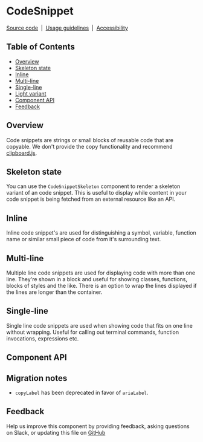
<Meta of={CodeSnippetStories} />

# CodeSnippet

[Source code](https://github.com/carbon-design-system/carbon/tree/main/packages/react/src/components/CodeSnippet)
&nbsp;|&nbsp;
[Usage guidelines](https://www.carbondesignsystem.com/components/code-snippet/usage)
&nbsp;|&nbsp;
[Accessibility](https://www.carbondesignsystem.com/components/code-snippet/accessibility)

## Table of Contents

- [Overview](#overview)
- [Skeleton state](#skeleton-state)
- [Inline](#inline)
- [Multi-line](#multi-line)
- [Single-line](#single-line)
- [Light variant](#light-variant)
- [Component API](#component-api)
- [Feedback](#feedback)

## Overview

Code snippets are strings or small blocks of reusable code that are copyable. We
don't provide the copy functionality and recommend
[clipboard.js](https://clipboardjs.com/).

<Canvas of={CodeSnippetStories.Inline} />

## Skeleton state

You can use the `CodeSnippetSkeleton` component to render a skeleton variant of
an code snippet. This is useful to display while content in your code snippet is
being fetched from an external resource like an API.

<Canvas of={CodeSnippetStories.Skeleton} />

## Inline

Inline code snippet's are used for distinguishing a symbol, variable, function
name or similar small piece of code from it's surrounding text.

<Canvas of={CodeSnippetStories.Inline} />

## Multi-line

Multiple line code snippets are used for displaying code with more than one
line. They're shown in a block and useful for showing classes, functions, blocks
of styles and the like. There is an option to wrap the lines displayed if the
lines are longer than the container.

<Canvas of={CodeSnippetStories.Multiline} />

## Single-line

Single line code snippets are used when showing code that fits on one line
without wrapping. Useful for calling out terminal commands, function
invocations, expressions etc.

<Canvas of={CodeSnippetStories.Singleline} />

## Component API

<ArgTypes />

## Migration notes

- `copyLabel` has been deprecated in favor of `ariaLabel`.

## Feedback

Help us improve this component by providing feedback, asking questions on Slack,
or updating this file on
[GitHub](https://github.com/carbon-design-system/carbon/edit/main/packages/react/src/components/CodeSnippet/CodeSnippet.mdx)
